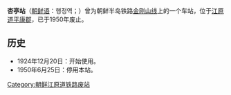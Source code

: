 {{朝鮮半島車站資訊
|公司色 = black
|文字色 = 
|站名 = 杏亭站
|圖片 = 
|pxl = 
|圖片說明 =
|前一站 = [[下所站|下所]]
|前一站距離 = 3.8
|後一站距離 = 5.7
|後一站 = [[白杨站|白杨]]
|諺文 = 행정역
|朝鮮漢字 = 杏亭驛
|文觀部式 = Haengjeong-yeok
|馬-賴式 =Haengjŏng-yŏk
|副站名 = 
|車站編號 = 
|停站路線數 = 
|所屬公司 = [[京城电气株式会社|京城电气株式会社]]
|所屬路線 = [[金刚山线|金刚山线]]
|距離 = 40.1
|起點站 = [[铁原站|铁原]]
|所在地 =[[江原道_(北)|江原道]][[平康郡|平康郡]]
|車站構造 = 地面车站
|月台配置 = 
|啟用年月日 = 1924年12月20日 
|廢站年月日 = 1950年6月25日
|上下車人次 = 
|統計年度 = 
|轉車 = 
|備註 = 
|全寬備註 = 
}}

'''杏亭站'''（[[朝鲜语|朝鲜语]]：행정역；{{lang|ko|杏亭驛}}）曾为朝鲜半岛铁路[[金刚山线|金刚山线]]上的一个车站，位于[[江原道_(北)|江原道]][[平康郡|平康郡]]，已于1950年废止。

== 历史 ==
*1924年12月20日：开始使用。
*1950年6月25日：停用本站。

{{金刚山线}}

[[Category:朝鲜江原道铁路废站|Category:朝鲜江原道铁路废站]]